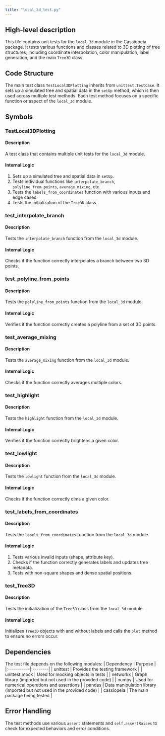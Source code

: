 ```yaml
---
title: "local_3d_test.py"
---
```


## High-level description
This file contains unit tests for the `local_3d` module in the Cassiopeia package. It tests various functions and classes related to 3D plotting of tree structures, including coordinate interpolation, color manipulation, label generation, and the main `Tree3D` class.

## Code Structure
The main test class `TestLocal3DPlotting` inherits from `unittest.TestCase`. It sets up a simulated tree and spatial data in the `setUp` method, which is then used across multiple test methods. Each test method focuses on a specific function or aspect of the `local_3d` module.

## Symbols

### TestLocal3DPlotting
#### Description
A test class that contains multiple unit tests for the `local_3d` module.

#### Internal Logic
1. Sets up a simulated tree and spatial data in `setUp`.
2. Tests individual functions like `interpolate_branch`, `polyline_from_points`, `average_mixing`, etc.
3. Tests the `labels_from_coordinates` function with various inputs and edge cases.
4. Tests the initialization of the `Tree3D` class.

### test_interpolate_branch
#### Description
Tests the `interpolate_branch` function from the `local_3d` module.

#### Internal Logic
Checks if the function correctly interpolates a branch between two 3D points.

### test_polyline_from_points
#### Description
Tests the `polyline_from_points` function from the `local_3d` module.

#### Internal Logic
Verifies if the function correctly creates a polyline from a set of 3D points.

### test_average_mixing
#### Description
Tests the `average_mixing` function from the `local_3d` module.

#### Internal Logic
Checks if the function correctly averages multiple colors.

### test_highlight
#### Description
Tests the `highlight` function from the `local_3d` module.

#### Internal Logic
Verifies if the function correctly brightens a given color.

### test_lowlight
#### Description
Tests the `lowlight` function from the `local_3d` module.

#### Internal Logic
Checks if the function correctly dims a given color.

### test_labels_from_coordinates
#### Description
Tests the `labels_from_coordinates` function from the `local_3d` module.

#### Internal Logic
1. Tests various invalid inputs (shape, attribute key).
2. Checks if the function correctly generates labels and updates tree metadata.
3. Tests with non-square shapes and dense spatial positions.

### test_Tree3D
#### Description
Tests the initialization of the `Tree3D` class from the `local_3d` module.

#### Internal Logic
Initializes `Tree3D` objects with and without labels and calls the `plot` method to ensure no errors occur.

## Dependencies
The test file depends on the following modules:
| Dependency | Purpose |
|:-----------|:--------|
| unittest | Provides the testing framework |
| unittest.mock | Used for mocking objects in tests |
| networkx | Graph library (imported but not used in the provided code) |
| numpy | Used for numerical operations and assertions |
| pandas | Data manipulation library (imported but not used in the provided code) |
| cassiopeia | The main package being tested |

## Error Handling
The test methods use various `assert` statements and `self.assertRaises` to check for expected behaviors and error conditions.